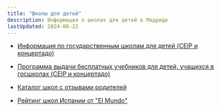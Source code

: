 ```yaml
---
title: "Школы для детей"
description: Информация о школах для детей в Мадриде
lastUpdated: 2024-06-22
---
```


<Icon name="open-book"  size="2rem" />


- [Информация по государственным школам для детей (CEIP и концертадо)](https://www.comunidad.madrid/servicios/educacion/solicita-tu-admision-educacion-infantil-obligatoria-bachillerato)

- [Программа выдачи бесплатных учебников для детей, учащихся в госшколах (CEIP и концертадо)](https://www.comunidad.madrid/servicios/educacion/programa-accede)

- [Каталог школ с отзывами родителей](https://www.micole.net/buscador?filtros=madrid-madrid)

- [Рейтинг школ Испании от "El Mundo"](https://colegiomascamarena.es/wp-content/uploads/2024/03/EspecialMundo2-100-COLEGIOS-2024.pdf)
